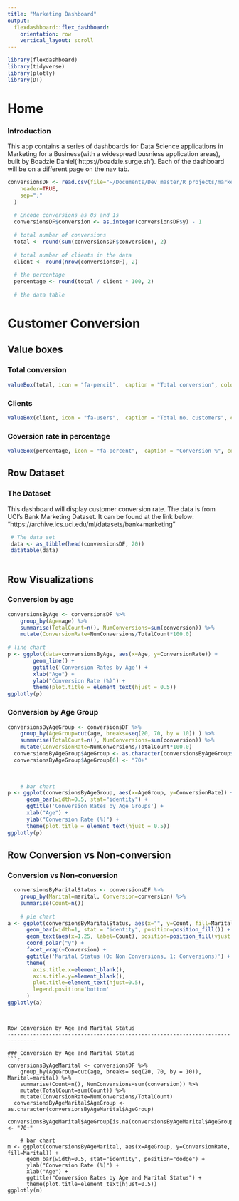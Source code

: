 ```yaml
---
title: "Marketing Dashboard"
output: 
  flexdashboard::flex_dashboard:
    orientation: row
    vertical_layout: scroll
---
```


```r
library(flexdashboard)
library(tidyverse)
library(plotly)
library(DT)
```
Home {data-icon="fa-home"}
===========================================================================
### Introduction
This app contains a series of dashboards for Data Science applications in Marketing for a Business(with a widespread busniess application areas), built by Boadzie Daniel('https://boadzie.surge.sh'). Each of the dashboard will be on a different page on the nav tab.


```r
conversionsDF <- read.csv(file="~/Documents/Dev_master/R_projects/marketing/marketing_dash/data/bank-additional-full.csv",
    header=TRUE,
    sep=";"
  )
  
  # Encode conversions as 0s and 1s
  conversionsDF$conversion <- as.integer(conversionsDF$y) - 1
  
  # total number of conversions
  total <- round(sum(conversionsDF$conversion), 2)
  
  # total number of clients in the data
  client <- round(nrow(conversionsDF), 2)
  
  # the percentage
  percentage <- round(total / client * 100, 2)
  
  # the data table

```

Customer Conversion {data-icon="fa-users"}
============================================================================
Value boxes
-------------------------------------------------------------------------------
### Total conversion
```r
valueBox(total, icon = "fa-pencil",  caption = "Total conversion", color = "#2ecc71")
```

### Clients
```r
valueBox(client, icon = "fa-users",  caption = "Total no. customers", color = "#e74c3c")
```

### Coversion rate in percentage
```r
valueBox(percentage, icon = "fa-percent",  caption = "Conversion %", color = "#5dade2")
```

Row Dataset
----------------------------------------------------------------------------------
### The Dataset
This dashboard will display customer conversion rate. The data is from UCI's Bank Marketing Dataset. It can be found at the link below: "https://archive.ics.uci.edu/ml/datasets/bank+marketing"

```r
 # The data set
 data <- as_tibble(head(conversionsDF, 20))
 datatable(data)
 
```

Row Visualizations
------------------------------------------------------------------------------------
### Conversion by age 
```r
conversionsByAge <- conversionsDF %>%
    group_by(Age=age) %>%
    summarise(TotalCount=n(), NumConversions=sum(conversion)) %>%
    mutate(ConversionRate=NumConversions/TotalCount*100.0)
  
# line chart
p <- ggplot(data=conversionsByAge, aes(x=Age, y=ConversionRate)) +
        geom_line() +
        ggtitle('Conversion Rates by Age') +
        xlab("Age") +
        ylab("Conversion Rate (%)") +
        theme(plot.title = element_text(hjust = 0.5))
ggplotly(p)
```

### Conversion by Age Group
```r
conversionsByAgeGroup <- conversionsDF %>%
    group_by(AgeGroup=cut(age, breaks=seq(20, 70, by = 10)) ) %>%
    summarise(TotalCount=n(), NumConversions=sum(conversion)) %>%
    mutate(ConversionRate=NumConversions/TotalCount*100.0)
  conversionsByAgeGroup$AgeGroup <- as.character(conversionsByAgeGroup$AgeGroup)
  conversionsByAgeGroup$AgeGroup[6] <- "70+"
  
  

    # bar chart
p <- ggplot(conversionsByAgeGroup, aes(x=AgeGroup, y=ConversionRate)) +
      geom_bar(width=0.5, stat="identity") +
      ggtitle('Conversion Rates by Age Groups') +
      xlab("Age") +
      ylab("Conversion Rate (%)") +
      theme(plot.title = element_text(hjust = 0.5))
ggplotly(p)
```

Row Conversion vs Non-conversion
------------------------------------------------------------------------
### Conversion vs Non-conversion
```r
  conversionsByMaritalStatus <- conversionsDF %>%
    group_by(Marital=marital, Conversion=conversion) %>%
    summarise(Count=n())
  
    # pie chart
a <- ggplot(conversionsByMaritalStatus, aes(x="", y=Count, fill=Marital)) +
      geom_bar(width=1, stat = "identity", position=position_fill()) +
      geom_text(aes(x=1.25, label=Count), position=position_fill(vjust = 0.5)) +
      coord_polar("y") +
      facet_wrap(~Conversion) +
      ggtitle('Marital Status (0: Non Conversions, 1: Conversions)') +
      theme(
        axis.title.x=element_blank(),
        axis.title.y=element_blank(),
        plot.title=element_text(hjust=0.5),
        legend.position='bottom'
      )
ggplotly(a)
```
```


Row Conversion by Age and Marital Status
-------------------------------------------------------------------------------

### Conversion by Age and Marital Status
```r
conversionsByAgeMarital <- conversionsDF %>%
    group_by(AgeGroup=cut(age, breaks= seq(20, 70, by = 10)), Marital=marital) %>%
    summarise(Count=n(), NumConversions=sum(conversion)) %>%
    mutate(TotalCount=sum(Count)) %>%
    mutate(ConversionRate=NumConversions/TotalCount)
  conversionsByAgeMarital$AgeGroup <- as.character(conversionsByAgeMarital$AgeGroup)
  conversionsByAgeMarital$AgeGroup[is.na(conversionsByAgeMarital$AgeGroup)] <- "70+"
  
    # bar chart
m <- ggplot(conversionsByAgeMarital, aes(x=AgeGroup, y=ConversionRate, fill=Marital)) +
      geom_bar(width=0.5, stat="identity", position="dodge") +
      ylab("Conversion Rate (%)") +
      xlab("Age") +
      ggtitle("Conversion Rates by Age and Marital Status") +
      theme(plot.title=element_text(hjust=0.5))
ggplotly(m)
```
